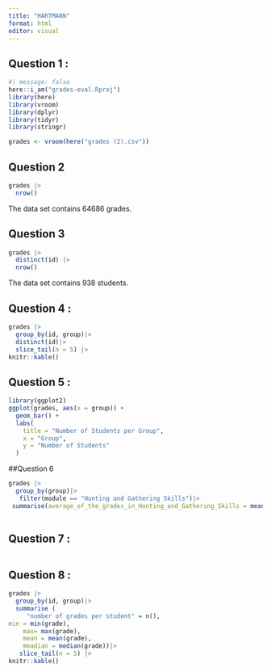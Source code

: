 ```yaml
---
title: "HARTMANN"
format: html
editor: visual
---
```


## Question 1 : 
```r
#| message: false
here::i_am("grades-eval.Rproj")
library(here)
library(vroom)
library(dplyr)
library(tidyr)
library(stringr)
```

```r
grades <- vroom(here("grades (2).csv"))
```
## Question 2 
```r
grades |>
  nrow()
```
The data set contains 64686 grades. 

## Question 3 
```r
grades |> 
  distinct(id) |>
  nrow()
```
The data set contains 938 students. 

## Question 4 : 
```r
grades |> 
  group_by(id, group)|> 
  distinct(id)|> 
  slice_tail(n = 5) |>
knitr::kable()
```

## Question 5 : 
```r
library(ggplot2)
ggplot(grades, aes(x = group)) +
  geom_bar() +
  labs(
    title = "Number of Students per Group",
    x = "Group",
    y = "Number of Students"
  )
```


##Question 6 
```r
grades |> 
  group_by(group)|> 
   filter(module == "Hunting and Gathering Skills")|>
 summarise(average_of_the_grades_in_Hunting_and_Gathering_Skills = mean(grade))
 
```

## Question 7 : 
```r

```

## Question 8 : 
```r
grades |> 
  group_by(id, group)|>
  summarise (
     "number of grades per student" = n(),
min = min(grade),
    max= max(grade),
    mean = mean(grade),
    meadian = median(grade))|>
   slice_tail(n = 5) |>
knitr::kable()  
```

```r

```

